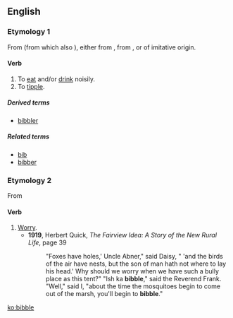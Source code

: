 ==English==

===Etymology 1===
From {{etyl|enm|en}} {{term|bibben|lang=enm}} (from which also {{term|bib|lang=en}}), either from {{etyl|la|en}} {{term|bibo|bibō|I drink|lang=la}}, from {{etyl|ine-pro|en}} {{term/t|ine-pro|*peh₃-}}, or of imitative origin.

====Verb====
{{en-verb|bibbl|es}}

# To [[eat]] and/or [[drink]] noisily.
# To [[tipple]].

=====Derived terms=====
* [[bibbler]]

=====Related terms=====
* [[bib]]
* [[bibber]]

===Etymology 2===
From {{etyl|yi|en}}

====Verb====
{{en-verb|bibbl|es}}

# [[worry|Worry]].
#* '''1919''', Herbert Quick, ''The Fairview Idea: A Story of the New Rural Life'', page 39
#*:"Foxes have holes,' Uncle Abner," said Daisy, " 'and the birds of the air have nests, but the son of man hath not where to lay his head.' Why should we worry when we have such a bully place as this tent?" "Ish ka '''bibble'''," said the Reverend Frank. "Well," said I, "about the time the mosquitoes begin to come out of the marsh, you'll begin to '''bibble'''."

[[ko:bibble]]